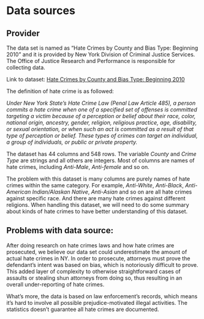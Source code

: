 # Data sources

## Provider

The data set is named as "Hate Crimes by County and Bias Type: Beginning 2010" and it is provided by New York Division of Criminal Justice Services. The Office of Justice Research and Performance is responsible for collecting data. 

Link to dataset: [Hate Crimes by County and Bias Type: Beginning 2010](https://data.ny.gov/Public-Safety/Hate-Crimes-by-County-and-Bias-Type-Beginning-2010/6xda-q7ev)

The definition of hate crime is as followed: 
    
*Under New York State’s Hate Crime Law (Penal Law Article 485), a person commits a hate crime when one of a specified set of offenses is committed targeting a victim because of a perception or belief about their race, color, national origin, ancestry, gender, religion, religious practice, age, disability, or sexual orientation, or when such an act is committed as a result of that type of perception or belief. These types of crimes can target an individual, a group of individuals, or public or private property.*

The dataset has 44 columns and 548 rows. The variable *County* and *Crime Type* are strings and all others are integers. Most of columns are names of hate crimes, including *Anti-Male*, *Anti-female* and so on. 

The problem with this dataset is many columns are purely names of hate crimes within the same category. For example, *Anti-White*, *Anti-Black*, *Anti-American Indian/Alaskan Native*, *Anti-Asian* and so on are all hate crimes against specific race. And there are many hate crimes against different religions. When handling this dataset, we will need to do some summary about kinds of hate crimes to have better understanding of this dataset. 


## Problems with data source: 

After doing research on hate crimes laws and how hate crimes are prosecuted, we believe our data set could underestimate the amount of actual hate crimes in NY. In order to prosecute, attorneys must prove the defendant's intent was based on bias, which is notoriously difficult to prove. This added layer of complexity to otherwise straightforward cases of assaults or stealing shun attorneys from doing so, thus resulting in an overall under-reporting of hate crimes. 

What's more, the data is based on law enforcement's records, which means it's hard to involve all possible prejudice-motivated
illegal activities. The statistics doesn't guarantee all hate crimes are documented.
